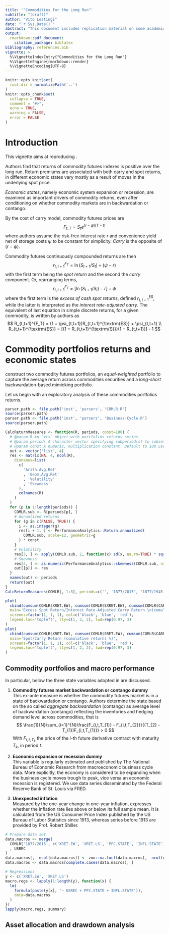 ```yaml
---
title: '"Commodities for the Long Run"'
subtitle: "(draft)"
author: "Vito Lestingi"
date: "`r Sys.Date()`"
abstract: "This document includes replication material on some academic and practitioners' literature instrumental for our RGSoC 2020 project. The document itself is meant to be completely reproducible."
output:
  rmarkdown::pdf_document:
    citation_package: biblatex
bibliography: references.bib
vignette: >
  %\VignetteIndexEntry{"Commodities for the Long Run"}
  %\VignetteEngine{rmarkdown::render}
  %\VignetteEncoding{UTF-8}
---
```


```r
knitr::opts_knit$set(
  root.dir = normalizePath('..')
)
knitr::opts_chunk$set(
  collapse = TRUE,
  comment = "#>",
  echo = TRUE,
  warning = FALSE,
  error = FALSE
)
```

# Introduction
This vignette aims at reproducing \textcite{levine-al-2018}.

Authors find that returns of commodity futures indexes is positive over the long run. Return premiums are associated with both carry and spot returns, in different economic states vary mostly as a result of moves in the underlying spot price.

*Economic states*, namely economic system expansion or recession, are examined as important drivers of commodity returns, even after conditioning on whether commodity markets are in backwardation or contango.

By the cost of carry model, commodity futures prices are
$$
F_{t,T} = S_t e^{(r - \psi)(T - t)}
$$
where authors assume the risk-free interest rate $r$ and convenience yield net of storage costs $\psi$ to be constant for simplicity. *Carry* is the opposite of $(r - \psi)$.

Commodity futures continuously compounded returns are then 
$$
r_{t,t+1}^{F_T} = \ln(S_{t+1}/S_t) + (\psi - r)
$$
with the first term being the *spot return* and the second the *carry* component. Or, rearranging terms, 
$$
r_{t,t+1}^{F_T} = [\ln(S_{t+1}/S_t) - r] + \psi
$$
where the first term is the *excess of cash spot returns*, defined $r_{t,t+1}^{\textrm{ES}}$, while the latter is interpreted as the *interest rate-adjusted carry*.
The equivalent of last equation in simple discrete returns, for a given commodity, is written by authors as
$$
R_{t,t+1}^{F_T} = (1 + \psi_{t,t+1})R_{t,t+1}^{\textrm{ES}} + \psi_{t,t+1}
\\
R_{t,t+1}^{\textrm{ES}} = [(1 + R_{t,t+1}^{\textrm{S}})(1 + R_{t,t+1})] - 1
$$

# Commodity portfolios returns and economic states
\textcite{levine-al-2018} construct two commodity futures portfolios, an *equal-weighted* portfolio to capture the average return across commodities securities and a *long-short* backwardation-based mimicking portfolio.

Let us begin with an exploratory analysis of these commodities portfolios returns.

```r
parser.path <- file.path('inst', 'parsers', 'COMLR.R')
source(parser.path)
parser.path <- file.path('inst', 'parsers', 'Business-Cycle.R')
source(parser.path)
```

```r
CalcReturnMeasures <- function(R, periods, const=100) {
  # @param R An `xts` object with portfolios returns series
  # @param periods A character vector specifying subperiod(s) to subset `R` by 
  # @param const A numeric, multiplication constant. Default to 100 used to express percent values
  out <- vector('list', 4)
  res <- matrix(NA, 4, ncol(R), 
    dimnames=list(
      c(
        'Arith.Avg.Ret'
        , 'Geom.Avg.Ret'
        , 'Volatility'
        , 'Skewness'
      ),
      colnames(R)
    )
  )
  for (p in 1:length(periods)) {
    COMLR.sub <- R[periods[p], ]
    # Annualized returns
    for (g in c(FALSE, TRUE)) {
      i <- as.integer(g)
      res[i + 1, ] <- PerformanceAnalytics::Return.annualized(
        COMLR.sub, scale=12, geometric=g
      ) * const
    }
    # Volatility
    res[3, ] <- apply(COMLR.sub, 2, function(x) sd(x, na.rm=TRUE) * sqrt(12) * const)
    # Skewness
    res[4, ] <- as.numeric(PerformanceAnalytics::skewness(COMLR.sub, na.rm=TRUE))
    out[[p]] <- res
  }
  names(out) <- periods
  return(out)
}
CalcReturnMeasures(COMLR[, 1:8], periods=c('', '1877/2015', '1877/1945', '1946/2015'))
```

```r
plot(
  cbind(cumsum(COMLR$XRET.EW), cumsum(COMLR$SXRET.EW), cumsum(COMLR$CARRY.ADJ.EW)) * 100,
  main='Excess Spot Return/Interest Rate-Adjusted Carry Return \n(cumulative returns %)',
  screens=factor(1, 1, 1), col=c('black', 'blue', 'red'),
  legend.loc='topleft', lty=c(1, 2, 2), lwd=rep(0.97, 3)
)
plot(
  cbind(cumsum(COMLR$XRET.EW), cumsum(COMLR$SRET.EW), cumsum(COMLR$CARRY.EW)) * 100,
  main='Spot/Carry Return (cumulative returns %)',
  screens=factor(1, 1, 1), col=c('black', 'blue', 'red'),
  legend.loc='topleft', lty=c(1, 2, 2), lwd=rep(0.97, 3)
)
```

## Commodity portfolios and macro performance 
In particular, below the three state variables adopted in \textcite{levine-al-2018} are discussed. 

1. **Commodity futures market backwardation or contango dummy**  
This ex-ante measure is whether the commodity futures market is in a state of backwardation or contango. Authors determine the state based on the so called *aggregate backwardation* (contango) as average level of backwardation (contango) reflecting the inventories and hedging demand level across commodities, that is
$$
\frac{1}{N}\sum_{i=1}^{N}\frac{F_{i,t,T_{1}} - F_{i,t,T_{2}}}{(T_{2} - T_{1})F_{i,t,T_{1}}} > 0
$$
With $F_{i,t,T_{k}}$ the price of the $i$-th future derivative contract with maturity $T_{k}$, in period $t$.  

2. **Economic expansion or recession dummy**  
This variable is regularly estimated and published by The National Bureau of Economic Research from macroeconomic business cycle data. More explicitly, the economy is considered to be expanding when the business cycle moves trough to peak, vice versa an economic recession is registered. We use data series disseminated by the Federal Reserve Bank of St. Louis via FRED.

3. **Unexpected inflation**  
Measured by the one-year change in one-year inflation, expresses whether the inflation rate lies above or below its full sample mean. It is calculated from the US Consumer Price Index published by the US Bureau of Labor Statistics since 1913, whereas series before 1913 are provided by Prof. Robert Shiller.

```r
# Prepare data set
data.macros <- merge(
  COMLR['1877/2015', c('XRET.EW', 'XRET.LS', 'PFC.STATE', 'INFL.STATE')]
  , USREC
)
data.macros[, -ncol(data.macros)] <- zoo::na.locf(data.macros[, -ncol(data.macros)])
data.macros <- data.macros[complete.cases(data.macros), ]

# Regressions
y <- c('XRET.EW', 'XRET.LS')
macro.regs <- lapply(1:length(y), function(x) {
  lm(
    formula(paste(y[x], '~ USREC + PFC.STATE + INFL.STATE')),
    data=data.macros
  )
})
lapply(macro.regs, summary)
```

## Asset allocation and drawdown analysis
